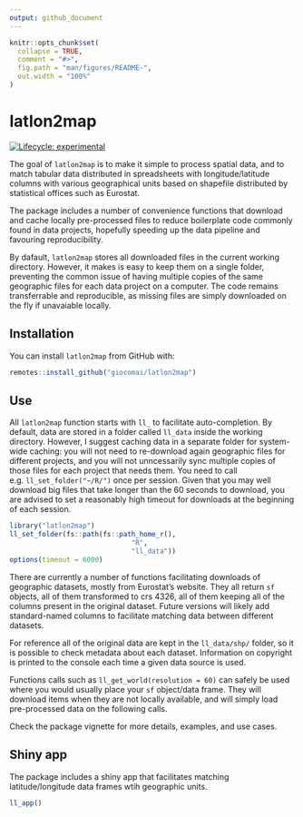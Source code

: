 ```yaml
---
output: github_document
---
```


<!-- README.md is generated from README.Rmd. Please edit that file -->

```r
knitr::opts_chunk$set(
  collapse = TRUE,
  comment = "#>",
  fig.path = "man/figures/README-",
  out.width = "100%"
)
```

# latlon2map

<!-- badges: start -->
[![Lifecycle: experimental](https://img.shields.io/badge/lifecycle-experimental-orange.svg)](https://www.tidyverse.org/lifecycle/#experimental)
<!-- badges: end -->

The goal of `latlon2map` is to make it simple to process spatial data, and to match tabular data distributed in spreadsheets with longitude/latitude columns with various geographical units based on shapefile distributed by statistical offices such as Eurostat. 

The package includes a number of convenience functions that download and cache locally pre-processed files to reduce boilerplate code commonly found in data projects, hopefully speeding up the data pipeline and favouring reproducibility.

By dafault, `latlon2map` stores all downloaded files in the current working directory. However, it makes is easy to keep them on a single folder, preventing the common issue of having multiple copies of the same geographic files for each data project on a computer. The code remains transferrable and reproducible, as missing files are simply downloaded on the fly if unavaiable locally.

## Installation

You can install `latlon2map` from GitHub with:

```r
remotes::install_github("giocomai/latlon2map")
```

## Use

All `latlon2map` function starts with `ll_` to facilitate auto-completion. By default, data are stored in a folder called `ll_data` inside the working directory. However, I suggest caching data in a separate folder for system-wide caching: you will not need to re-download again geographic files for different projects, and you will not unncessarily sync multiple copies of those files for each project that needs them. You need to call e.g. `ll_set_folder("~/R/")` once per session. Given that you may well download big files that take longer than the 60 seconds to download, you are advised to set a reasonably high timeout for downloads at the beginning of each session.

```r
library("latlon2map")
ll_set_folder(fs::path(fs::path_home_r(),
                              "R",
                              "ll_data"))
options(timeout = 6000)
```


There are currently a number of functions facilitating downloads of geographic datasets, mostly from Eurostat's website. They all return `sf` objects, all of them transformed to crs 4326, all of them keeping all of the columns present in the original dataset. Future versions will likely add standard-named columns to facilitate matching data between different datasets.

For reference all of the original data are kept in the `ll_data/shp/` folder, so it is possible to check metadata about each dataset. Information on copyright is printed to the console each time a given data source is used.

Functions calls such as `ll_get_world(resolution = 60)` can safely be used where you would usually place your `sf` object/data frame. They will download items when they are not locally available, and will simply load pre-processed data on the following calls.

Check the package vignette for more details, examples, and use cases. 

## Shiny app

The package includes a shiny app that facilitates matching latitude/longitude data frames wtih geographic units. 

```r
ll_app()
```

